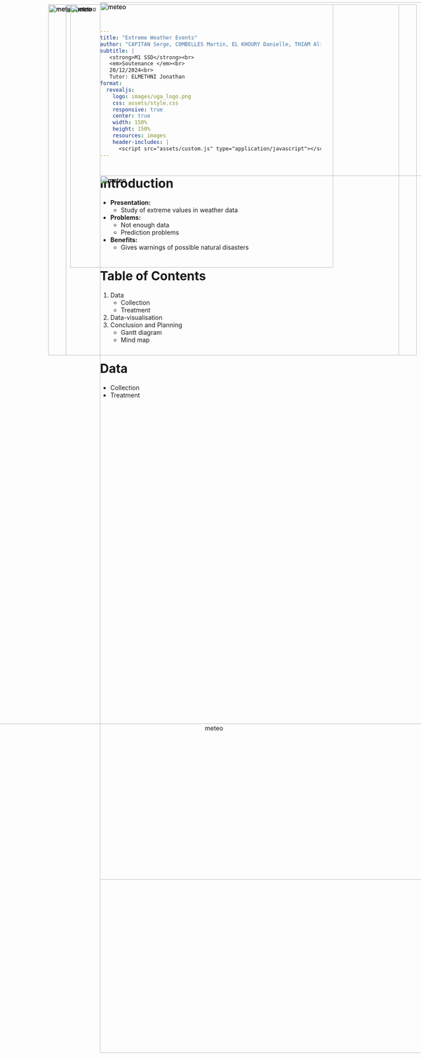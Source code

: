 ```yaml
---
title: "Extreme Weather Events"
author: "CAPITAN Serge, COMBELLES Martin, EL KHOURY Danielle, THIAM Alioune  Badara"
subtitle: |
   <strong>M1 SSD</strong><br>
   <em>Soutenance </em><br> 
   20/12/2024<br>  
   Tutor: ELMETHNI Jonathan
format:
  revealjs:
    logo: images/uga_logo.png
    css: assets/style.css
    responsive: true
    center: true
    width: 150%
    height: 150%
    resources: images
    header-includes: |
      <script src="assets/custom.js" type="application/javascript"></script>
---
```



# Introduction
- **Presentation:** 
  - Study of extreme values in weather data

  <div style="position: absolute; top: 10px; right: 10px;"> <img src="images/Meteo_isere_pic.jpg" alt="meteo" style="width: 800px;"> </div>

- **Problems:** 
  - Not enough data
  - Prediction problems

- **Benefits:** 
  - Gives warnings of possible natural disasters


# Table of Contents
::: {.incremental}
1. Data
   - Collection
   - Treatment
2. Data-visualisation
3. Conclusion and Planning
   - Gantt diagram
   - Mind map
::: 


# Data
 - Collection
 - Treatment

#
<div style="position: absolute; top: 5px;"> <img src="images/meteo_france.png" alt="meteo" style="width: 2000px;"> </div>
<div style="position: absolute; top: 400px;"> <img src="images/diff_datasets.png" alt="meteo" style="width: 2000px;"> </div>


#

<div style="position: absolute; top: 5px;"> <img src="images/meteo_france.png" alt="meteo" style="width: 2000px;"> </div>
<div style="position: absolute; top: 400px;"> <img src="images/correct_dataset.png" alt="meteo" style="width: 2000px;"> </div>


# 
<div style="display: flex; flex-direction: column; justify-content: center; align-items: center; height: 100%;">
  <figure style="text-align: center;">
    <img src="images/clean_data.png" alt="meteo" style="width: 2500px;">
  </figure>
</div>


# 
We will add a timeline of an example (Prapoutel)
<div style="display: flex; justify-content: center; align-items: center; height: 100%;"> <img src="images/CartePrapout.png" alt="Image centrée" style="max-width: 50%; max-height: 50%;"> </div>

# rajouter un détail pour chaque carte
<div style="position: absolute; top: 10px; left: 150px;"> <img src="images/Carte2.png" alt="meteo" style="width: 800px;"> </div>

 - pour introduire la suite
exemple of the 2 alpes (stations de ski)

# modifier la carte pour full rouge
<div style="position: absolute; top: 10px; right: 50px;"> <img src="images/Carte3.png" alt="meteo" style="width: 800px;"> </div>
<div style="position: absolute; top: 10px; right: 50px;"> <img src="images/Carte4.png" alt="meteo" style="width: 800px;"> </div>



# Type of Maps
- Map cloropethe
- Heat Map

# modelisation with risk card, Modifier la carte chloropèthe

- rajouter explication
<div style="position: absolute; top: 10px; left: 150px;"> <img src="images/choroplèthe.png" alt="meteo" style="width: 800px;"> </div>

 - interpolation des données

  <div style="position: absolute; top: 10px; right: 50px;"> <img src="images/HeatMap.png" alt="meteo" style="width: 800px;"> </div>

 - travail sur les coordonnées

# Planning of the project
**What do we already have done ?**
<br>
Understanding of the subject and first view of the dataset
<div style="display: flex; flex-direction: column; justify-content: center; align-items: center; height: 100%;">
  <figure style="text-align: center;">
    <img src="images/gantt1.png" alt="meteo" style="width: 800px;">
    <figcaption>Work already done</figcaption>
  </figure>
</div>

# Planning of the project
**What's next ?**
<br>
First analyses and modelisation. Creation of the Shiny app
<div style="display: flex; flex-direction: column; justify-content: center; align-items: center; height: 100%;">
  <figure style="text-align: center;">
    <img src="images/gantt2.png" alt="meteo" style="width: 1000px;">
    <figcaption>Next stages of the project</figcaption>
  </figure>
</div>


# Project's mind map

<div style="display: flex; flex-direction: column; justify-content: center; align-items: center; height: 100%;">
  <figure style="text-align: center;">
    <img src="images/ccl.png" alt="meteo" style="width: 1500px;">
  </figure>
</div>



# Tools
<br>

 - Statistics
 - Create maps
 - Generate replicable reporting
 - Ressources needed whe ncoding
 - Research obaut Extrem Value Theory
 - Where do we find data-sets

 <div style="position: absolute; top: 10px; right: 200px;"> <img src="images/tools.png" alt="meteo" style="width: 600px;"> </div>

# Thanks for listenning

 - Do you have any questions ?
